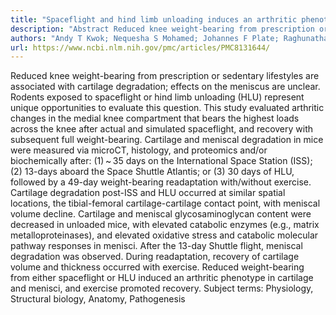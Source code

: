 ```yaml
---
title: "Spaceflight and hind limb unloading induces an arthritic phenotype in knee articular cartilage and menisci of rodents"
description: "Abstract Reduced knee weight-bearing from prescription or sedentary lifestyles are associated with cartilage degradation; effects on the meniscus are unclear. Rodents exposed to spaceflight or hind li..."
authors: "Andy T Kwok; Nequesha S Mohamed; Johannes F Plate; Raghunatha R Yammani; Samuel Rosas; Ted A Bateman; Eric Livingston; Joseph E Moore; Bethany A Kerr; Jingyun Lee; Cristina M Furdui; Li Tan; Mary L Bouxsein; Virginia L Ferguson; Louis S Stodieck; David C Zawieja; Michael D Delp; Xiao W Mao; Jeffrey S Willey"
url: https://www.ncbi.nlm.nih.gov/pmc/articles/PMC8131644/
---
```


Reduced knee weight-bearing from prescription or sedentary lifestyles are associated with cartilage degradation; effects on the meniscus are unclear. Rodents exposed to spaceflight or hind limb unloading (HLU) represent unique opportunities to evaluate this question. This study evaluated arthritic changes in the medial knee compartment that bears the highest loads across the knee after actual and simulated spaceflight, and recovery with subsequent full weight-bearing. Cartilage and meniscal degradation in mice were measured via microCT, histology, and proteomics and/or biochemically after: (1) ~ 35 days on the International Space Station (ISS); (2) 13-days aboard the Space Shuttle Atlantis; or (3) 30 days of HLU, followed by a 49-day weight-bearing readaptation with/without exercise. Cartilage degradation post-ISS and HLU occurred at similar spatial locations, the tibial-femoral cartilage-cartilage contact point, with meniscal volume decline. Cartilage and meniscal glycosaminoglycan content were decreased in unloaded mice, with elevated catabolic enzymes (e.g., matrix metalloproteinases), and elevated oxidative stress and catabolic molecular pathway responses in menisci. After the 13-day Shuttle flight, meniscal degradation was observed. During readaptation, recovery of cartilage volume and thickness occurred with exercise. Reduced weight-bearing from either spaceflight or HLU induced an arthritic phenotype in cartilage and menisci, and exercise promoted recovery. Subject terms: Physiology, Structural biology, Anatomy, Pathogenesis
